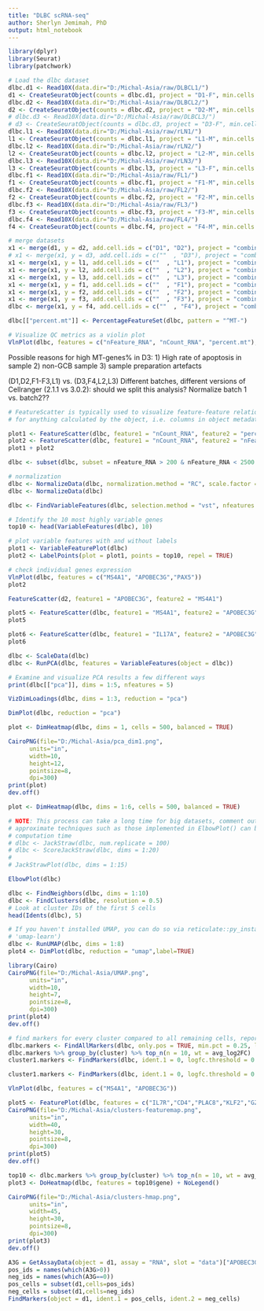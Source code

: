 ```yaml
---
title: "DLBC scRNA-seq"
author: Sherlyn Jemimah, PhD
output: html_notebook
---
```


```r
library(dplyr)
library(Seurat)
library(patchwork)
```


```r
# Load the dlbc dataset
dlbc.d1 <- Read10X(data.dir="D:/Michal-Asia/raw/DLBCL1/")
d1 <- CreateSeuratObject(counts = dlbc.d1, project = "D1-F", min.cells = 3, min.features = 200)
dlbc.d2 <- Read10X(data.dir="D:/Michal-Asia/raw/DLBCL2/")
d2 <- CreateSeuratObject(counts = dlbc.d2, project = "D2-M", min.cells = 3, min.features = 200)
# dlbc.d3 <- Read10X(data.dir="D:/Michal-Asia/raw/DLBCL3/")
# d3 <- CreateSeuratObject(counts = dlbc.d3, project = "D3-F", min.cells = 3, min.features = 200)
dlbc.l1 <- Read10X(data.dir="D:/Michal-Asia/raw/rLN1/")
l1 <- CreateSeuratObject(counts = dlbc.l1, project = "L1-M", min.cells = 3, min.features = 200)
dlbc.l2 <- Read10X(data.dir="D:/Michal-Asia/raw/rLN2/")
l2 <- CreateSeuratObject(counts = dlbc.l2, project = "L2-M", min.cells = 3, min.features = 200)
dlbc.l3 <- Read10X(data.dir="D:/Michal-Asia/raw/rLN3/")
l3 <- CreateSeuratObject(counts = dlbc.l3, project = "L3-F", min.cells = 3, min.features = 200)
dlbc.f1 <- Read10X(data.dir="D:/Michal-Asia/raw/FL1/")
f1 <- CreateSeuratObject(counts = dlbc.f1, project = "F1-M", min.cells = 3, min.features = 200)
dlbc.f2 <- Read10X(data.dir="D:/Michal-Asia/raw/FL2/")
f2 <- CreateSeuratObject(counts = dlbc.f2, project = "F2-M", min.cells = 3, min.features = 200)
dlbc.f3 <- Read10X(data.dir="D:/Michal-Asia/raw/FL3/")
f3 <- CreateSeuratObject(counts = dlbc.f3, project = "F3-M", min.cells = 3, min.features = 200)
dlbc.f4 <- Read10X(data.dir="D:/Michal-Asia/raw/FL4/")
f4 <- CreateSeuratObject(counts = dlbc.f4, project = "F4-M", min.cells = 3, min.features = 200)

# merge datasets
x1 <- merge(d1, y = d2, add.cell.ids = c("D1", "D2"), project = "combined1")
# x1 <- merge(x1, y = d3, add.cell.ids = c(""  , "D3"), project = "combined1")
x1 <- merge(x1, y = l1, add.cell.ids = c(""  , "L1"), project = "combined1")
x1 <- merge(x1, y = l2, add.cell.ids = c(""  , "L2"), project = "combined1")
x1 <- merge(x1, y = l3, add.cell.ids = c(""  , "L3"), project = "combined1")
x1 <- merge(x1, y = f1, add.cell.ids = c(""  , "F1"), project = "combined1")
x1 <- merge(x1, y = f2, add.cell.ids = c(""  , "F2"), project = "combined1")
x1 <- merge(x1, y = f3, add.cell.ids = c(""  , "F3"), project = "combined1")
dlbc <- merge(x1, y = f4, add.cell.ids = c(""  , "F4"), project = "combined1")
```


```r
dlbc[["percent.mt"]] <- PercentageFeatureSet(dlbc, pattern = "^MT-")
```

```r
# Visualize QC metrics as a violin plot
VlnPlot(dlbc, features = c("nFeature_RNA", "nCount_RNA", "percent.mt"), ncol = 3)
```
Possible reasons for high MT-genes% in D3:
1) High rate of apoptosis in sample
2) non-GCB sample
3) sample preparation artefacts

(D1,D2,F1-F3,L1) vs. (D3,F4,L2,L3)
Different batches, different versions of Cellranger (2.1.1 vs 3.0.2): should we split this analysis? Normalize batch 1 vs. batch2??

```r
# FeatureScatter is typically used to visualize feature-feature relationships, but can be used
# for anything calculated by the object, i.e. columns in object metadata, PC scores etc.

plot1 <- FeatureScatter(dlbc, feature1 = "nCount_RNA", feature2 = "percent.mt")
plot2 <- FeatureScatter(dlbc, feature1 = "nCount_RNA", feature2 = "nFeature_RNA")
plot1 + plot2

dlbc <- subset(dlbc, subset = nFeature_RNA > 200 & nFeature_RNA < 2500 & percent.mt < 5)
```

```r
# normalization
dlbc <- NormalizeData(dlbc, normalization.method = "RC", scale.factor = 10000)
dlbc <- NormalizeData(dlbc)
```

```r
dlbc <- FindVariableFeatures(dlbc, selection.method = "vst", nfeatures = 2000)

# Identify the 10 most highly variable genes
top10 <- head(VariableFeatures(dlbc), 10)

# plot variable features with and without labels
plot1 <- VariableFeaturePlot(dlbc)
plot2 <- LabelPoints(plot = plot1, points = top10, repel = TRUE)

# check individual genes expression
VlnPlot(dlbc, features = c("MS4A1", "APOBEC3G","PAX5"))
plot2
```
```r
FeatureScatter(d2, feature1 = "APOBEC3G", feature2 = "MS4A1")
```


```r
plot5 <- FeatureScatter(dlbc, feature1 = "MS4A1", feature2 = "APOBEC3G")
plot5

plot6 <- FeatureScatter(dlbc, feature1 = "IL17A", feature2 = "APOBEC3G")
plot6
```


```r
dlbc <- ScaleData(dlbc)
dlbc <- RunPCA(dlbc, features = VariableFeatures(object = dlbc))

# Examine and visualize PCA results a few different ways
print(dlbc[["pca"]], dims = 1:5, nfeatures = 5)
```

```r
VizDimLoadings(dlbc, dims = 1:3, reduction = "pca")
```

```r
DimPlot(dlbc, reduction = "pca")
```

```r
plot <- DimHeatmap(dlbc, dims = 1, cells = 500, balanced = TRUE)

CairoPNG(file="D:/Michal-Asia/pca_dim1.png",
      units="in", 
      width=10, 
      height=12,
      pointsize=8, 
      dpi=300)
print(plot)
dev.off()

```

```r
plot <- DimHeatmap(dlbc, dims = 1:6, cells = 500, balanced = TRUE)

```

```r
# NOTE: This process can take a long time for big datasets, comment out for expediency. More
# approximate techniques such as those implemented in ElbowPlot() can be used to reduce
# computation time
# dlbc <- JackStraw(dlbc, num.replicate = 100)
# dlbc <- ScoreJackStraw(dlbc, dims = 1:20)
# 
# JackStrawPlot(dlbc, dims = 1:15)
```

```r
ElbowPlot(dlbc)
```

```r
dlbc <- FindNeighbors(dlbc, dims = 1:10)
dlbc <- FindClusters(dlbc, resolution = 0.5)
# Look at cluster IDs of the first 5 cells
head(Idents(dlbc), 5)
```

```r
# If you haven't installed UMAP, you can do so via reticulate::py_install(packages =
# 'umap-learn')
dlbc <- RunUMAP(dlbc, dims = 1:8)
plot4 <- DimPlot(dlbc, reduction = "umap",label=TRUE)

library(Cairo)
CairoPNG(file="D:/Michal-Asia/UMAP.png",
      units="in", 
      width=10, 
      height=7,
      pointsize=8, 
      dpi=300)
print(plot4)
dev.off()

```

```r
# find markers for every cluster compared to all remaining cells, report only the positive ones
dlbc.markers <- FindAllMarkers(dlbc, only.pos = TRUE, min.pct = 0.25, logfc.threshold = 0.25)
dlbc.markers %>% group_by(cluster) %>% top_n(n = 10, wt = avg_log2FC)
cluster1.markers <- FindMarkers(dlbc, ident.1 = 0, logfc.threshold = 0.25, test.use = "roc", only.pos = TRUE)
```

```r
cluster1.markers <- FindMarkers(dlbc, ident.1 = 0, logfc.threshold = 0.25, test.use = "roc", only.pos = TRUE)
```
```r
VlnPlot(dlbc, features = c("MS4A1", "APOBEC3G"))
```
```r
plot5 <- FeaturePlot(dlbc, features = c("IL7R","CD4","PLAC8","KLF2","GZMK","CCL5","GZMA","NKG7","CCL4","BCL6","BCL2","CXCR4","CD38","CD19","CD83","BCL6","APOBEC3G","APOBEC3F","MS4A1"))
CairoPNG(file="D:/Michal-Asia/clusters-featuremap.png",
      units="in", 
      width=40, 
      height=30,
      pointsize=8, 
      dpi=300)
print(plot5)
dev.off()
```

```r
top10 <- dlbc.markers %>% group_by(cluster) %>% top_n(n = 10, wt = avg_log2FC)
plot3 <- DoHeatmap(dlbc, features = top10$gene) + NoLegend()

CairoPNG(file="D:/Michal-Asia/clusters-hmap.png",
      units="in", 
      width=45, 
      height=30,
      pointsize=8, 
      dpi=300)
print(plot3)
dev.off()

```


```r
A3G = GetAssayData(object = d1, assay = "RNA", slot = "data")["APOBEC3G",]
pos_ids = names(which(A3G>0))
neg_ids = names(which(A3G==0))
pos_cells = subset(d1,cells=pos_ids)
neg_cells = subset(d1,cells=neg_ids)
FindMarkers(object = d1, ident.1 = pos_cells, ident.2 = neg_cells)
```


